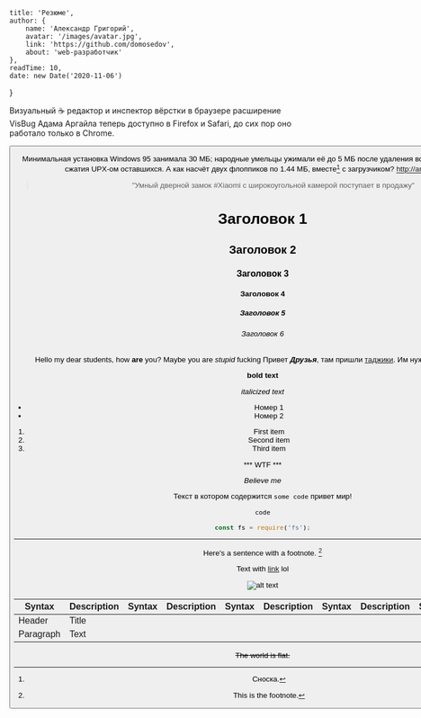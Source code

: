 
    title: 'Резюме',
    author: {
        name: 'Александр Григорий',
        avatar: '/images/avatar.jpg',
        link: 'https://github.com/domosedov',
        about: 'web-разработчик'
    },
    readTime: 10,
    date: new Date('2020-11-06')
}


Визуальный ☕️ редактор и инспектор вёрстки в браузере расширение VisBug Адама Аргайла теперь доступно в Firefox и Safari, до сих пор оно работало только в Chrome.

<Button/>

Минимальная установка Windows 95 занимала 30 МБ; народные умельцы ужимали её до 5 МБ после удаления всех «лишних» файлов и сжатия UPX-ом оставшихся. А как насчёт двух флоппиков по 1.44 МБ, вместе[^1] с загрузчиком? http://amp.gs/W0ID

> "Умный дверной замок #Xiaomi с широкоугольной камерой поступает в продажу"

# Заголовок 1
## Заголовок 2
### Заголовок 3
#### Заголовок 4
##### Заголовок 5
###### Заголовок 6

Hello my dear students, how **are** you? Maybe you are _stupid_ fucking
Привет ***Друзья***, там пришли [таджики](https://google.com). Им нужно записать песню!

**bold text**

*italicized text*

- Номер 1
- Номер 2

1. First item
2. Second item
3. Third item

*** WTF ***

_Believe me_

Текст в котором содержится `some code` привет мир!

`code`

```ts
const fs = require('fs');
```
---

Here's a sentence with a footnote. [^2]

[^1]: Сноска.
[^2]: This is the footnote.


Text with [link](https://www.example.com) lol

![alt text](/images/avatar.jpg)


| Syntax | Description | Syntax | Description | Syntax | Description | Syntax | Description |Syntax | Description |
| ----------- | ----------- | ----------- | ----------- | ----------- | ----------- | ----------- | ----------- | ----------- | ----------- | 
| Header | Title |
| Paragraph | Text |

~~The world is flat.~~



